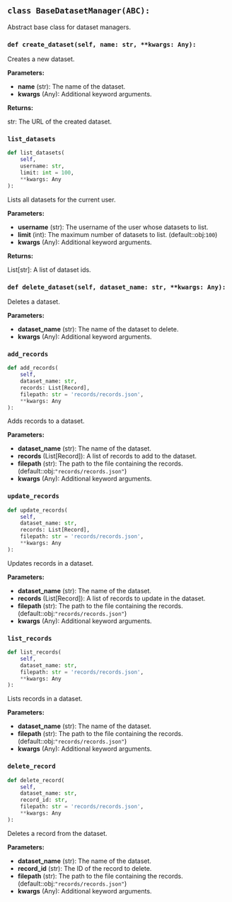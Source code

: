 <a id="camel.datahubs.base"></a>

<a id="camel.datahubs.base.BaseDatasetManager"></a>

## `class BaseDatasetManager(ABC):`

Abstract base class for dataset managers.

<a id="camel.datahubs.base.BaseDatasetManager.create_dataset"></a>

### `def create_dataset(self, name: str, **kwargs: Any):`

Creates a new dataset.

**Parameters:**

- **name** (str): The name of the dataset.
- **kwargs** (Any): Additional keyword arguments.

**Returns:**

  str: The URL of the created dataset.

<a id="camel.datahubs.base.BaseDatasetManager.list_datasets"></a>

### `list_datasets`

```python
def list_datasets(
    self,
    username: str,
    limit: int = 100,
    **kwargs: Any
):
```

Lists all datasets for the current user.

**Parameters:**

- **username** (str): The username of the user whose datasets to list.
- **limit** (int): The maximum number of datasets to list. (default::obj:`100`)
- **kwargs** (Any): Additional keyword arguments.

**Returns:**

  List[str]: A list of dataset ids.

<a id="camel.datahubs.base.BaseDatasetManager.delete_dataset"></a>

### `def delete_dataset(self, dataset_name: str, **kwargs: Any):`

Deletes a dataset.

**Parameters:**

- **dataset_name** (str): The name of the dataset to delete.
- **kwargs** (Any): Additional keyword arguments.

<a id="camel.datahubs.base.BaseDatasetManager.add_records"></a>

### `add_records`

```python
def add_records(
    self,
    dataset_name: str,
    records: List[Record],
    filepath: str = 'records/records.json',
    **kwargs: Any
):
```

Adds records to a dataset.

**Parameters:**

- **dataset_name** (str): The name of the dataset.
- **records** (List[Record]): A list of records to add to the dataset.
- **filepath** (str): The path to the file containing the records. (default::obj:`"records/records.json"`)
- **kwargs** (Any): Additional keyword arguments.

<a id="camel.datahubs.base.BaseDatasetManager.update_records"></a>

### `update_records`

```python
def update_records(
    self,
    dataset_name: str,
    records: List[Record],
    filepath: str = 'records/records.json',
    **kwargs: Any
):
```

Updates records in a dataset.

**Parameters:**

- **dataset_name** (str): The name of the dataset.
- **records** (List[Record]): A list of records to update in the dataset.
- **filepath** (str): The path to the file containing the records. (default::obj:`"records/records.json"`)
- **kwargs** (Any): Additional keyword arguments.

<a id="camel.datahubs.base.BaseDatasetManager.list_records"></a>

### `list_records`

```python
def list_records(
    self,
    dataset_name: str,
    filepath: str = 'records/records.json',
    **kwargs: Any
):
```

Lists records in a dataset.

**Parameters:**

- **dataset_name** (str): The name of the dataset.
- **filepath** (str): The path to the file containing the records. (default::obj:`"records/records.json"`)
- **kwargs** (Any): Additional keyword arguments.

<a id="camel.datahubs.base.BaseDatasetManager.delete_record"></a>

### `delete_record`

```python
def delete_record(
    self,
    dataset_name: str,
    record_id: str,
    filepath: str = 'records/records.json',
    **kwargs: Any
):
```

Deletes a record from the dataset.

**Parameters:**

- **dataset_name** (str): The name of the dataset.
- **record_id** (str): The ID of the record to delete.
- **filepath** (str): The path to the file containing the records. (default::obj:`"records/records.json"`)
- **kwargs** (Any): Additional keyword arguments.
